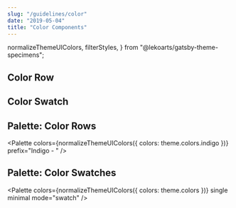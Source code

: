 ```yaml
---
slug: "/guidelines/color"
date: "2019-05-04"
title: "Color Components"
---
```


  normalizeThemeUIColors,
  filterStyles,
} from "@lekoarts/gatsby-theme-specimens";



## Color Row

<ColorRow color="#000" name="Blackness" prefix="Dark - " />

## Color Swatch

<ColorSwatch color="#fff" />
<ColorSwatch color="#2d3748" name="Blueish" />
<ColorSwatch color="#667eea" name="Swift" />
<ColorSwatch color="#4fd1c5" name="4" prefix="Teal - " />

## Palette: Color Rows

<Palette
  colors={normalizeThemeUIColors({ colors: theme.colors.indigo })}
  prefix="Indigo - "
/>

## Palette: Color Swatches

<Palette
  colors={normalizeThemeUIColors({ colors: theme.colors })}
  single
  minimal
  mode="swatch"
/>